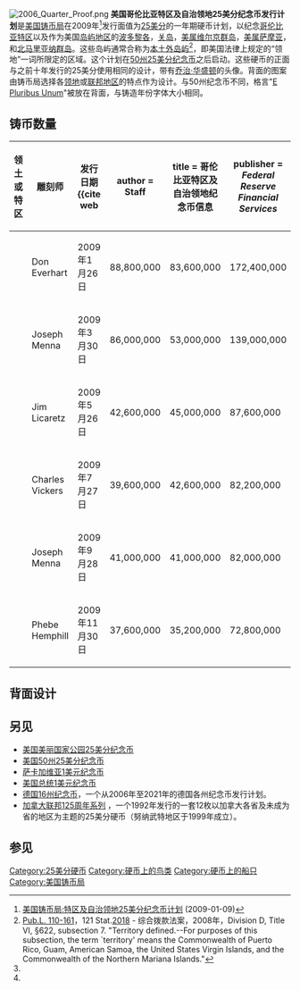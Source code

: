 {{Link style|time=2015-12-11T06:12:07+00:00}}
{{noteTA
|1=zh-cn:乔治;zh-tw:喬治;zh-hk:佐治;
}}
{{For|1999年至2008年发行的25美分硬币|美国50州25美分纪念币}}
{{For|2010年至今发行的25美分硬币|美国美丽国家公园25美分纪念币}}
[[Image:2006_Quarter_Proof.png|thumb]]
'''美国哥伦比亚特区及自治领地25美分纪念币发行计划'''是[[美国铸币局|美国铸币局]]在2009年<ref name=mintmint>[http://www.usmint.gov/mint_programs/DCAndTerritories/index.cfm?action=progBackground 美国铸币局:特区及自治领地25美分纪念币计划] (2009-01-09)</ref>发行面值为[[25美分硬币|25美分]]的一年期硬币计划，以纪念[[哥伦比亚特区|哥伦比亚特区]]以及作为美国[[岛屿地区|岛屿地区]]的[[波多黎各|波多黎各]]，[[关岛|关岛]]，[[美属维尔京群岛|美属维尔京群岛]]，[[美属萨摩亚|美属萨摩亚]]，和[[北马里亚纳群岛|北马里亚纳群岛]]。这些岛屿通常合称为[[美国本土外小岛屿|本土外岛屿]]<ref name="caa">[http://www.gpo.gov/fdsys/pkg/PLAW-110publ161/content-detail.html Pub.L. 110-161]，121 Stat.[http://books.google.com/books?id=W8-knbQ3DUkC&lpg=PA2018 2018] - 综合拨款法案，2008年，Division D, Title VI, §622, subsection 7. "Territory defined.--For purposes of this subsection,  the term `territory' means the Commonwealth of Puerto Rico, Guam, American Samoa, the United States Virgin Islands, and the Commonwealth of the Northern Mariana Islands."</ref>，即美国法律上规定的“领地”一词所限定的区域。这个计划在[[美国50州25美分纪念币|50州25美分纪念币]]之后启动。这些硬币的正面与之前十年发行的25美分使用相同的设计，带有[[乔治·华盛顿|乔治·华盛顿]]的头像。背面的图案由铸币局选择各[[美国领土|领地]]或[[聯邦地區#美國|联邦地区]]的特点作为设计。与50州纪念币不同，格言"[[E_Pluribus_Unum|E Pluribus Unum]]"被放在背面，与铸造年份字体大小相同。
==铸币数量==
{| class="wikitable"
!领土或特区!!雕刻师 !!发行日期<ref name="Fed">{{cite web
 |author      = Staff
 |title       = 哥伦比亚特区及自治领地纪念币信息
 |publisher   = ''Federal Reserve Financial Services''
 |date        = 2009
 |url         = http://www.frbservices.org/operations/currency/new_coin_quarters.html
 |accessdate  = 2009-11-03
 |deadurl     = yes
 |archiveurl  = https://www.webcitation.org/5l0LwBMYb?url=http://www.frbservices.org/operations/currency/new_coin_quarters.html
 |archivedate = 2009-11-03
}} (Archived by WebCite at )</ref>!!丹佛<ref name="mint">{{cite web
  |author = 职员
  | title = Coin Production Figures
  | publisher = ''United States Mint''
  | date = 1998–2009
  | url = http://usmint.gov/about_the_mint/coin_production/index.cfm?action=production_figures&DCTQuarter=DCT
  | accessdate = 2009-11-03 }}</ref> !!费城<ref name="mint"/> !!总数<ref name="mint"/>
|-
|{{flag|District of Columbia}}||Don Everhart||2009年1月26日||88,800,000||83,600,000||172,400,000
|-
|{{flag|Puerto Rico}}||Joseph Menna||2009年3月30日||86,000,000||53,000,000||139,000,000	
|-
|{{flag|Guam}}||Jim Licaretz||2009年5月26日||42,600,000||45,000,000||87,600,000
|-
|{{flag|American Samoa}}||Charles Vickers||2009年7月27日||39,600,000||42,600,000||82,200,000
|-
|{{flagcountry|U.S. Virgin Islands}}||Joseph Menna||2009年9月28日||41,000,000||41,000,000||82,000,000
|-
|{{flag|Northern Mariana Islands}}||Phebe Hemphill||2009年11月30日||37,600,000||35,200,000 ||72,800,000
|}

==背面设计==
{{Gallery
|title=哥伦比亚特区及自治领地25美分纪念币背面设计
|lines=1 
|width=150 
|height=150
|File:2009 DC Proof.png|[[哥伦比亚特区|哥伦比亚特区]]
|File:2009 PR Proof.png|[[波多黎各|波多黎各]]
|File:2009 GU Proof.png|[[关岛|关岛]]
|File:2009 AS Proof.png|[[美属萨摩亚|美属萨摩亚]]
|File:2009 USVI Proof.png|[[美属维尔京群岛|美属维尔京群岛]]
|File:2009 NMI Proof.png|[[北马里亚纳群岛|北马里亚纳群岛]]
}}
==另见==
*[[美国美丽国家公园25美分纪念币|美国美丽国家公园25美分纪念币]]
*[[美国50州25美分纪念币|美国50州25美分纪念币]]
*[[萨卡加维亚1美元纪念币|萨卡加维亚1美元纪念币]]
*[[美国总统1美元纪念币|美国总统1美元纪念币]]
*[[2欧元纪念币#德国州份系列|德国16州纪念币]]，一个从2006年至2021年的德国各州纪念币发行计划。
*[[:en:Quarter_(Canadian_coin)#125th_Anniversary_of_Confederation|加拿大联邦125周年系列]] ，一个1992年发行的一套12枚以加拿大各省及未成为省的地区为主题的25美分硬币（努纳武特地区于1999年成立）。
==参见==
<references />

{{start box}}
{{succession box | title=哥伦比亚特区及自治领地25美分纪念币 <br>(2009) 
| after=''[[美国美丽国家公园25美分纪念币|国家公园25美分纪念币]]'' | before=[[美国50州25美分纪念币|50州25美分纪念币]] |years=}}
{{end box}}

{{US currency and coinage}}
{{美国各州列表}}
{{DEFAULTSORT:District Of Columbia And United States Territories Quarter Program}}
[[Category:25美分硬币|Category:25美分硬币]]
[[Category:硬币上的鸟类|Category:硬币上的鸟类]]
[[Category:硬币上的船只|Category:硬币上的船只]]
[[Category:美国铸币局|Category:美国铸币局]]